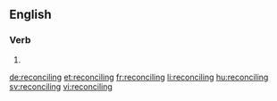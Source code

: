 ==English==

===Verb===
{{head|en|present participle}}

# {{present participle of|reconcile|lang=en}}

[[de:reconciling]]
[[et:reconciling]]
[[fr:reconciling]]
[[li:reconciling]]
[[hu:reconciling]]
[[sv:reconciling]]
[[vi:reconciling]]